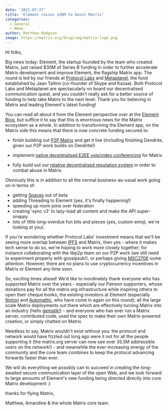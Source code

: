 ```yaml
---
date: '2021-07-27'
title: 'Element raises $30M to boost Matrix'
categories:
  - General
  - News
author: Matthew Hodgson
image: https://matrix.org/blog/img/matrix-logo.png
---
```


Hi folks,

Big news today: Element, the startup founded by the team who created Matrix,
just raised $30M of Series B funding in order to further accelerate Matrix
development and improve Element, the flagship Matrix app. The round is led by
our friends at [Protocol Labs](https://protocol.ai) and [Metaplanet](https://metaplanet.com),
the fund established by Jaan Tallinn (co-founder of
Skype and Kazaa).  Both Protocol Labs and Metaplanet are spectacularly on
board our decentralised communication quest, and you couldn't really ask for
a better source of funding to help take Matrix to the next level.  Thank you
for believing in Matrix and leading Element's latest funding!

You can read all about it from the Element perspective over at the
[Element Blog](https://element.io/blog/element-raises-30m-as-matrix-explodes),
but suffice it to say that this is enormous news for the Matrix ecosystem as a
whole.  In addition to transforming the Element app, on the Matrix side this
means that there is now concrete funding secured to:

 * finish building out [P2P Matrix](https://matrix.org/blog/2021/05/06/introducing-the-pinecone-overlay-network)
   and get it live (including finishing Dendrite, given our P2P work builds on Dendrite!)

 * implement [native decentralised E2EE voip/video conferencing](https://twitter.com/matrixdotorg/status/1419820122143961093) for Matrix

 * fully build out our
   [relative decentralised reputation system](https://matrix.org/blog/2020/10/19/combating-abuse-in-matrix-without-backdoors)
   in order to combat abuse in Matrix.

Obviously this is in addition to all the normal business-as-usual work going
on in terms of:

 * getting [Spaces](https://element.io/blog/spaces-the-next-frontier/) out of beta
 * adding Threading to Element (yes, it's finally happening!)
 * speeding up room joins over federation
 * creating 'sync v3' to lazy-load all content and make the API super-snappy
 * lots of little long-overdue fun bits and pieces (yes, custom emoji, we're looking at you).

If you're wondering whether Protocol Labs' investment means that we'll be
seeing more overlap between [IPFS](https://ipfs.io) and Matrix, then yes -
where it makes tech sense to do so, we're hoping to work more closely
together; for instance collaborating with the libp2p team on our P2P work
(we still need to experiment properly with gossipsub!), or perhaps giving
[MSC2706](https://github.com/matrix-org/matrix-doc/blob/travis/msc/ipfs/proposals/2706-IPFS.md)
some attention.  However, there are no plans to use cryptocurrency incentives
in Matrix or Element any time soon.

So, exciting times ahead!  We'd like to inordinately thank everyone who has
supported Matrix over the years - especially our Patreon supporters, whose
donations pay for all the matrix.org infrastructure while inspiring others to
open their cheque books; the existing investors at Element (especially [Notion](https://notion.vc)
and [Automattic](https://automattic.com), who have come in again on this round); all the large scale
Matrix deployments out there which are effectively turning Matrix into an
industry (hello [gematik!](https://matrix.org/blog/2021/07/21/germanys-national-healthcare-system-adopts-matrix)) -
and everyone who has ever run a Matrix server, contributed code, used the
spec to make their own Matrix-powered creation, or simply chatted on Matrix.

Needless to say, Matrix wouldn't exist without you: the protocol and network
would have fizzled out long ago were it not for all the people supporting it
(the matrix.org server can now see over 35.5M addressible users on the
network!) - and meanwhile the ever-increasing energy of the community and the
core team combines to keep the protocol advancing forwards faster than ever.

We will do everything we possibly can to succeed in creating the long-awaited
secure communication layer of the open Web, and we look forward to large
amounts of Element's new funding being directed directly into core Matrix
development :)

thanks for flying Matrix,

Matthew, Amandine & the whole Matrix core team.